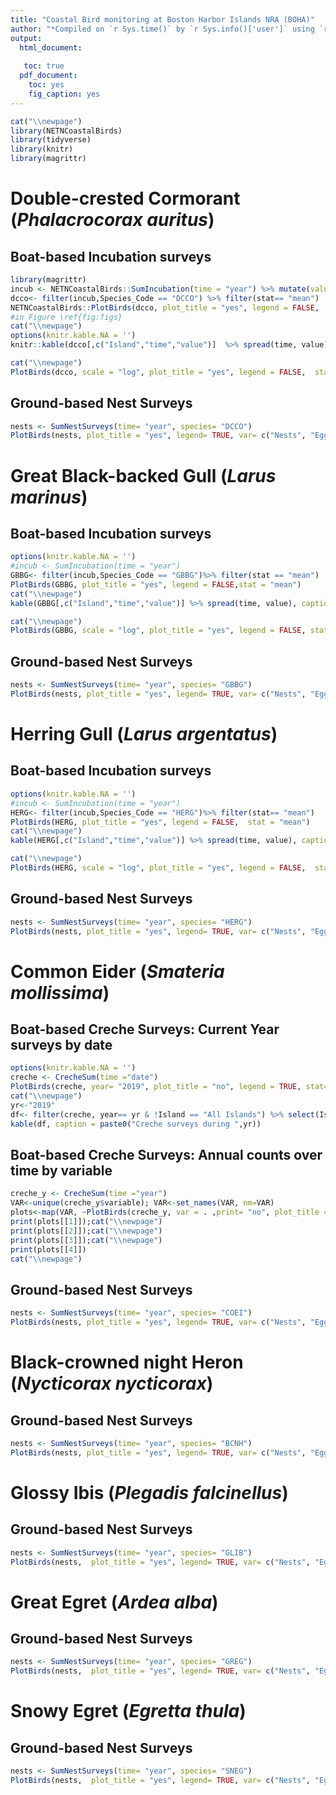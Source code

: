 ```yaml
---
title: "Coastal Bird monitoring at Boston Harbor Islands NRA (BOHA)"
author: "*Compiled on `r Sys.time()` by `r Sys.info()['user']` using `r R.Version()$version.string`*"
output: 
  html_document:
   
   toc: true
  pdf_document:
    toc: yes
    fig_caption: yes
---
```

```r
cat("\\newpage")
library(NETNCoastalBirds)
library(tidyverse)
library(knitr)
library(magrittr)
```
\pagebreak


# **Double-crested Cormorant (*Phalacrocorax auritus*)**
## Boat-based Incubation surveys

```r
library(magrittr)
incub <- NETNCoastalBirds::SumIncubation(time = "year") %>% mutate(value= round(value,0))
dcco<- filter(incub,Species_Code == "DCCO") %>% filter(stat== "mean") 
NETNCoastalBirds::PlotBirds(dcco, plot_title = "yes", legend = FALSE,  stat = "mean")
#in Figure \ref{fig:figs}
cat("\\newpage")
options(knitr.kable.NA = '')
knitr::kable(dcco[,c("Island","time","value")]  %>% spread(time, value), caption= "Annual raw counts of Double-crested Cormorant Incubating adults",padding =2)
```

```r
cat("\\newpage")
PlotBirds(dcco, scale = "log", plot_title = "yes", legend = FALSE,  stat = "mean")
```

## Ground-based Nest Surveys
```r
nests <- SumNestSurveys(time= "year", species= "DCCO")
PlotBirds(nests, plot_title = "yes", legend= TRUE, var= c("Nests", "Eggs", "Chicks"), raw_count = TRUE)
```
\pagebreak

# **Great Black-backed Gull (*Larus marinus*)**
## Boat-based Incubation surveys
```r
options(knitr.kable.NA = '')
#incub <- SumIncubation(time = "year")
GBBG<- filter(incub,Species_Code == "GBBG")%>% filter(stat == "mean")
PlotBirds(GBBG, plot_title = "yes", legend = FALSE,stat = "mean")
cat("\\newpage")
kable(GBBG[,c("Island","time","value")] %>% spread(time, value), caption= "Annual raw counts of Great Black-backed Gull Incubating adults",padding =2)
```

```r
cat("\\newpage")
PlotBirds(GBBG, scale = "log", plot_title = "yes", legend = FALSE, stat = "mean")
```

## Ground-based Nest Surveys
```r
nests <- SumNestSurveys(time= "year", species= "GBBG")
PlotBirds(nests, plot_title = "yes", legend= TRUE, var= c("Nests", "Eggs", "Chicks"), raw_count = TRUE)
```
\pagebreak 

# **Herring Gull (*Larus argentatus*)**
## Boat-based Incubation surveys
```r
options(knitr.kable.NA = '')
#incub <- SumIncubation(time = "year")
HERG<- filter(incub,Species_Code == "HERG")%>% filter(stat== "mean") 
PlotBirds(HERG, plot_title = "yes", legend = FALSE,  stat = "mean")
cat("\\newpage")
kable(HERG[,c("Island","time","value")] %>% spread(time, value), caption= "Annual raw counts of Herring Gull Incubating adults.",padding =2)
```

```r
cat("\\newpage")
PlotBirds(HERG, scale = "log", plot_title = "yes", legend = FALSE,  stat = "mean")
```

## Ground-based Nest Surveys
```r
nests <- SumNestSurveys(time= "year", species= "HERG")
PlotBirds(nests, plot_title = "yes", legend= TRUE, var= c("Nests", "Eggs", "Chicks"), raw_count = TRUE)
```

# Common Eider (*Smateria mollissima*)
## Boat-based Creche Surveys: Current Year surveys by date
```r
options(knitr.kable.NA = '')
creche <- CrecheSum(time ="date")
PlotBirds(creche, year= "2019", plot_title = "no", legend = TRUE, stat="sum")
cat("\\newpage")
yr<-"2019"
df<- filter(creche, year== yr & !Island == "All Islands") %>% select(Island,time,variable,value) %>% spread(time,value) %>% mutate(variable= abbreviate(variable, minlength = 12, method= "both.sides"))
kable(df, caption = paste0("Creche surveys during ",yr)) 
```

## Boat-based Creche Surveys: Annual counts over time by variable
```r
creche_y <- CrecheSum(time ="year")
VAR<-unique(creche_y$variable); VAR<-set_names(VAR, nm=VAR)
plots<-map(VAR, ~PlotBirds(creche_y, var = . ,print= "no", plot_title = "yes", stat="max"))
print(plots[[1]]);cat("\\newpage")
print(plots[[2]]);cat("\\newpage")
print(plots[[3]]);cat("\\newpage")
print(plots[[4]])
cat("\\newpage")
```

## Ground-based Nest Surveys
```r
nests <- SumNestSurveys(time= "year", species= "COEI")
PlotBirds(nests, plot_title = "yes", legend= TRUE, var= c("Nests", "Eggs", "Chicks"), raw_count = TRUE)
```
\pagebreak

# **Black-crowned night Heron (*Nycticorax nycticorax*)**
## Ground-based Nest Surveys
```r
nests <- SumNestSurveys(time= "year", species= "BCNH")
PlotBirds(nests, plot_title = "yes", legend= TRUE, var= c("Nests", "Eggs", "Chicks"), raw_count = TRUE)
```
\pagebreak 

# **Glossy Ibis (*Plegadis falcinellus*)**
## Ground-based Nest Surveys
```r
nests <- SumNestSurveys(time= "year", species= "GLIB")
PlotBirds(nests,  plot_title = "yes", legend= TRUE, var= c("Nests", "Eggs", "Chicks"), raw_count = TRUE)
```
\pagebreak 

# **Great Egret (*Ardea alba*)**
## Ground-based Nest Surveys
```r
nests <- SumNestSurveys(time= "year", species= "GREG")
PlotBirds(nests,  plot_title = "yes", legend= TRUE, var= c("Nests", "Eggs", "Chicks"), raw_count = TRUE)
```
\pagebreak 

# **Snowy Egret (*Egretta thula*)**
## Ground-based Nest Surveys
```r
nests <- SumNestSurveys(time= "year", species= "SNEG")
PlotBirds(nests,  plot_title = "yes", legend= TRUE, var= c("Nests", "Eggs", "Chicks"), raw_count = TRUE)
```
